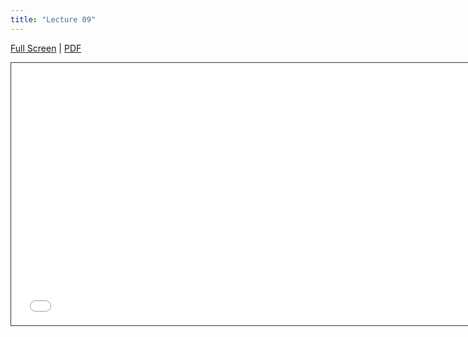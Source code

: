```yaml
---
title: "Lecture 09"
---
```



[Full Screen](lecture-09.qmd) | [PDF](lecture-09.pdf) 

```{=html}
<iframe class="slide-deck" src="lecture-09.html" height="420" width="747" style="border: 1px solid #2e3846;"></iframe>
```




